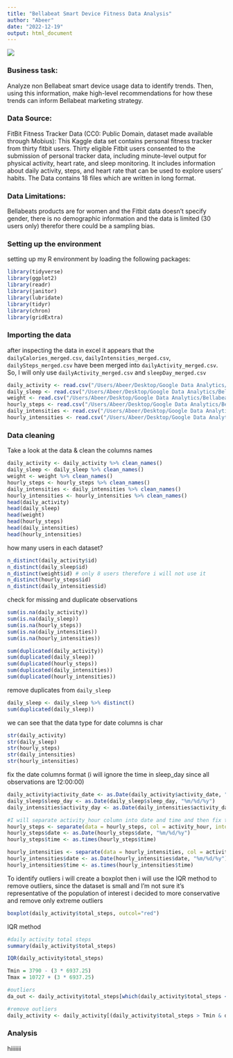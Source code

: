 ```yaml
---
title: "Bellabeat Smart Device Fitness Data Analysis"
author: "Abeer"
date: "2022-12-19"
output: html_document
---
```



![](/Users/Abeer/Desktop/Google Data Analytics/Bellabeat-Smart-Device-Fitness-Data-Analysis/bellabeatTrademark.png)  


### Business task:
 Analyze non Bellabeat smart device usage data to identify trends. Then, using this information, make high-level recommendations for how these trends can inform Bellabeat marketing strategy.

### Data Source:
 FitBit Fitness Tracker Data (CC0: Public Domain, dataset made available through Mobius): This Kaggle data set contains personal fitness tracker from thirty fitbit users. Thirty eligible Fitbit users consented to the submission of personal tracker data, including minute-level output for physical activity, heart rate, and sleep monitoring. It includes information about daily activity, steps, and heart rate that can be used to explore users’ habits. The Data contains 18 files which are written in long format.

### Data Limitations:
Bellabeats products are for women and the Fitbit data doesn't specify gender, there is no demographic information and the data is limited (30 users only) therefor there could be a sampling bias.



### Setting up the environment
setting up my R environment by loading the following packages:

```r
library(tidyverse)
library(ggplot2)
library(readr)
library(janitor)
library(lubridate)
library(tidyr)
library(chron)
library(gridExtra)
```

### Importing the data
after inspecting the data in excel it appears that the `dailyCalories_merged.csv`, `dailyIntensities_merged.csv`, `dailySteps_merged.csv` have been merged into `dailyActivity_merged.csv`. So, I will only use `dailyActivity_merged.csv` and `sleepDay_merged.csv`
```r
daily_activity <- read.csv("/Users/Abeer/Desktop/Google Data Analytics/Bellabeat-Smart-Device-Fitness-Data-Analysis/Bellabeat-case-study/Fitabase Data 4.12.16-5.12.16/dailyActivity_merged.csv")
daily_sleep <- read.csv("/Users/Abeer/Desktop/Google Data Analytics/Bellabeat-Smart-Device-Fitness-Data-Analysis/Bellabeat-case-study/Fitabase Data 4.12.16-5.12.16/sleepDay_merged.csv")
weight <- read.csv("/Users/Abeer/Desktop/Google Data Analytics/Bellabeat-Smart-Device-Fitness-Data-Analysis/Bellabeat-case-study/Fitabase Data 4.12.16-5.12.16/weightLogInfo_merged.csv")
hourly_steps <- read.csv("/Users/Abeer/Desktop/Google Data Analytics/Bellabeat-Smart-Device-Fitness-Data-Analysis/Bellabeat-case-study/Fitabase Data 4.12.16-5.12.16/hourlySteps_merged.csv")
daily_intensities <- read.csv("/Users/Abeer/Desktop/Google Data Analytics/Bellabeat-Smart-Device-Fitness-Data-Analysis/Bellabeat-case-study/Fitabase Data 4.12.16-5.12.16/dailyIntensities_merged.csv")
hourly_intensities <- read.csv("/Users/Abeer/Desktop/Google Data Analytics/Bellabeat-Smart-Device-Fitness-Data-Analysis/Bellabeat-case-study/Fitabase Data 4.12.16-5.12.16/hourlyIntensities_merged.csv")
```

### Data cleaning
Take a look at the data & clean the columns names
```r
daily_activity <- daily_activity %>% clean_names()
daily_sleep <- daily_sleep %>% clean_names()
weight <- weight %>% clean_names()
hourly_steps <- hourly_steps %>% clean_names()
daily_intensities <- daily_intensities %>% clean_names()
hourly_intensities <- hourly_intensities %>% clean_names()
head(daily_activity)
head(daily_sleep)
head(weight)
head(hourly_steps)
head(daily_intensities)
head(hourly_intensities)
```

how many users in each dataset? 
```r
n_distinct(daily_activity$id)
n_distinct(daily_sleep$id)
n_distinct(weight$id) # only 8 users therefore i will not use it 
n_distinct(hourly_steps$id)
n_distinct(daily_intensities$id)

```


check for missing and duplicate observations
```r
sum(is.na(daily_activity))
sum(is.na(daily_sleep))
sum(is.na(hourly_steps))
sum(is.na(daily_intensities))
sum(is.na(hourly_intensities))
```
```r
sum(duplicated(daily_activity))
sum(duplicated(daily_sleep))
sum(duplicated(hourly_steps))
sum(duplicated(daily_intensities))
sum(duplicated(hourly_intensities))
```


remove duplicates from `daily_sleep`
```r
daily_sleep <- daily_sleep %>% distinct()
sum(duplicated(daily_sleep))
```


we can see that the data type for date columns is char
```r
str(daily_activity)
str(daily_sleep)
str(hourly_steps)
str(daily_intensities)
str(hourly_intensities)
```


fix the date columns format (i will ignore the time in sleep_day since all observations are 12:00:00)
```r
daily_activity$activity_date <- as.Date(daily_activity$activity_date, "%m/%d/%y")
daily_sleep$sleep_day <- as.Date(daily_sleep$sleep_day, "%m/%d/%y")
daily_intensities$activity_day <- as.Date(daily_intensities$activity_day, "%m/%d/%y")

#I will separate activity_hour column into date and time and then fix the data type
hourly_steps <- separate(data = hourly_steps, col = activity_hour, into  = c('date', 'time'), sep = ' ')
hourly_steps$date <- as.Date(hourly_steps$date, "%m/%d/%y")
hourly_steps$time <- as.times(hourly_steps$time)

hourly_intensities <- separate(data = hourly_intensities, col = activity_hour, into  = c('date', 'time'), sep = ' ')
hourly_intensities$date <- as.Date(hourly_intensities$date, "%m/%d/%y")
hourly_intensities$time <- as.times(hourly_intensities$time)

```

To identify outliers i will create a boxplot then i will use the IQR method to remove outliers, since the dataset is small and I’m not sure it’s representative of the population of interest i decided to more conservative and remove only extreme outliers
```r

boxplot(daily_activity$total_steps, outcol="red")


```
IQR method
```r
#daily activity total steps
summary(daily_activity$total_steps)

IQR(daily_activity$total_steps)

Tmin = 3790 - (3 * 6937.25)
Tmax = 10727 + (3 * 6937.25)

#outliers
da_out <- daily_activity$total_steps[which(daily_activity$total_steps < Tmin | daily_activity$total_steps > Tmax)]

#remove outliers
daily_activity <- daily_activity[(daily_activity$total_steps > Tmin & daily_activity$total_steps < Tmax),]
```



### Analysis
hiiiiiii
```r

```



















